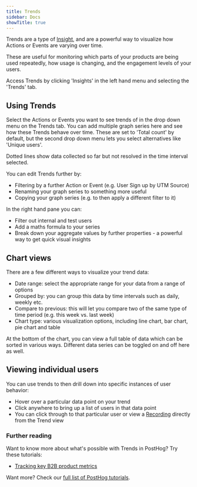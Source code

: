 ```yaml
---
title: Trends
sidebar: Docs
showTitle: true
---
```


<FeatureAvailability allPlans />

Trends are a type of [Insight](/docs/user-guides/insights), and are a powerful way to visualize how Actions or Events are varying over time.

These are useful for monitoring which parts of your products are being used repeatedly, how usage is changing, and the engagement levels of your users.

Access Trends by clicking 'Insights' in the left hand menu and selecting the 'Trends' tab. 

## Using Trends

Select the Actions or Events you want to see trends of in the drop down menu on the Trends tab. You can add multiple graph series here and see how these Trends behave over time. These are set to 'Total count' by default, but the second drop down menu lets you select alternatives like 'Unique users'. 

Dotted lines show data collected so far but not resolved in the time interval selected. 

You can edit Trends further by:

- Filtering by a further Action or Event (e.g. User Sign up by UTM Source)
- Renaming your graph series to something more useful
- Copying your graph series (e.g. to then apply a different filter to it)

In the right hand pane you can:

- Filter out internal and test users
- Add a maths formula to your series
- Break down your aggregate values by further properties - a powerful way to get quick visual insights

## Chart views

There are a few different ways to visualize your trend data:

- Date range: select the appropriate range for your data from a range of options
- Grouped by: you can group this data by time intervals such as daily, weekly etc.
- Compare to previous: this will let you compare two of the same type of time period (e.g. this week vs. last week)
- Chart type: various visualization options, including line chart, bar chart, pie chart and table

At the bottom of the chart, you can view a full table of data which can be sorted in various ways. Different data series can be toggled on and off here as well. 

## Viewing individual users

You can use trends to then drill down into specific instances of user behavior:

- Hover over a particular data point on your trend
- Click anywhere to bring up a list of users in that data point
- You can click through to that particular user or view a [Recording](/docs/user-guides/recordings) directly from the Trend view

### Further reading

Want to know more about what's possible with Trends in PostHog? Try these tutorials:

- [Tracking key B2B product metrics](/tutorials/b2b)

Want more? Check our [full list of PostHog tutorials](https://posthog.com/tutorials). 